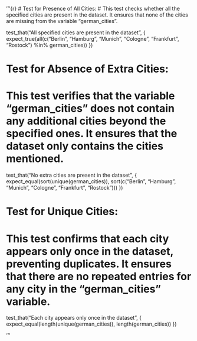 '''{r}
# Test for Presence of All Cities:
# This test checks whether all the specified cities are present in the dataset. It ensures that none of the cities are missing from the variable "german_cities".

test_that("All specified cities are present in the dataset", {
  expect_true(all(c("Berlin", "Hamburg", "Munich", "Cologne", "Frankfurt", "Rostock") %in% german_cities))
})

# Test for Absence of Extra Cities:
# This test verifies that the variable "german_cities" does not contain any additional cities beyond the specified ones. It ensures that the dataset only contains the cities mentioned.

test_that("No extra cities are present in the dataset", {
  expect_equal(sort(unique(german_cities)), sort(c("Berlin", "Hamburg", "Munich", "Cologne", "Frankfurt", "Rostock")))
})

# Test for Unique Cities:
# This test confirms that each city appears only once in the dataset, preventing duplicates. It ensures that there are no repeated entries for any city in the "german_cities" variable.

test_that("Each city appears only once in the dataset", {
  expect_equal(length(unique(german_cities)), length(german_cities))
})

'''


